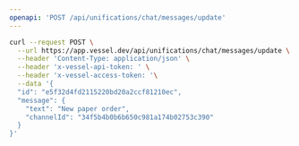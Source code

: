 ```yaml
---
openapi: 'POST /api/unifications/chat/messages/update'
---
```


<RequestExample>

```bash Request
curl --request POST \
  --url https://app.vessel.dev/api/unifications/chat/messages/update \
  --header 'Content-Type: application/json' \
  --header 'x-vessel-api-token: ' \
  --header 'x-vessel-access-token: '\
  --data '{
  "id": "e5f32d4fd2115220bd20a2ccf81210ec",
  "message": {
    "text": "New paper order",
    "channelId": "34f5b4b0b6b650c981a174b02753c390"
  }
}'
```

</RequestExample>
